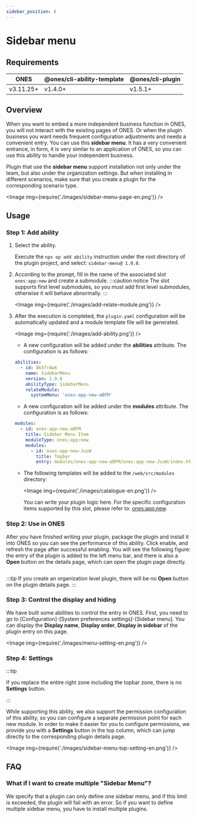 ```yaml
---
sidebar_position: 8
---
```



# Sidebar menu

## Requirements

| ONES      | @ones/cli-ability-template | @ones/cli-plugin |
| --------- | -------------------------- | ---------------- |
| v3.11.25+ | v1.4.0+                    | v1.5.1+          |

## Overview

When you want to embed a more independent business function in ONES, you will not interact with the existing pages of ONES. Or when the plugin business you want needs frequent configuration adjustments and needs a convenient entry. You can use this **sidebar menu**. It has a very convenient entrance, in form, it is very similar to an application of ONES, so you can use this ability to handle your independent business.

Plugin that use the **sidebar menu** support installation not only under the team, but also under the organization settings. But when installing in different scenarios, make sure that you create a plugin for the corresponding scenario type.

<Image img={require('./images/sidebar-menu-page-en.png')} />

## Usage

### Step 1: Add ability

1. Select the ability.

   Execute the `npx op add ability` instruction under the root directory of the plugin project, and select: `sidebar-menu@ 1.0.0`.

2. According to the prompt, fill in the name of the associated slot `ones:app:new` and create a submodule.
   :::caution notice
   The slot supports first level submodules, so you must add first level submodules, otherwise it will behave abnormally.
   :::

   <Image img={require('./images/add-relate-module.png')} />

3. After the execution is completed, the `plugin.yaml` configuration will be automatically updated and a module template file will be generated.

   <Image img={require('./images/add-ability.png')} />

   - A new configuration will be added under the **abilities** attribute. The configuration is as follows:

   ```yaml title="config/plugin.yaml"
   abilities:
     - id: 8k5frAw6
       name: SidebarMenu
       version: 1.0.0
       abilityType: SidebarMenu
       relateModule:
         systemMenu: 'ones-app-new-aBFM'
   ```

   - A new configuration will be added under the **modules** attribute. The configuration is as follows:

   ```yaml title="config/plugin.yaml"
   modules:
     - id: ones-app-new-aBFM
       title: Sidebar Menu Item
       moduleType: ones:app:new
       modules:
         - id: ones-app-new-JusW
           title: Topbar
           entry: modules/ones-app-new-aBFM/ones-app-new-JusW/index.html
   ```

   - The following templates will be added to the `/web/src/modules` directory:

     <Image img={require('./images/catalogue-en.png')} />

     You can write your plugin logic here. For the specific configuration items supported by this slot, please refer to: [ones:app:new](../slot/app/index.mdx#onesappnew).

### Step 2: Use in ONES

After you have finished writing your plugin, package the plugin and install it into ONES so you can see the performance of this ability. Click enable, and refresh the page after successful enabling. You will see the following figure: the entry of the plugin is added to the left menu bar, and there is also a **Open** button on the details page, which can open the plugin page directly.

<p>
  <Image img={require('./images/sidebar-menu-detail-en.png')} />
</p>

:::tip
If you create an organization level plugin, there will be no **Open** button on the plugin details page.
:::

### Step 3: Control the display and hiding

We have built some abilities to control the entry in ONES. First, you need to go to [Configuration]-[System preferences settings]-[Sidebar menu]. You can display the **Display name**, **Display order**, **Display in sidebar** of the plugin entry on this page.

<Image img={require('./images/menu-setting-en.png')} />

### Step 4: Settings

:::tip

If you replace the entire right zone including the topbar zone, there is no **Settings** button.

:::

While supporting this ability, we also support the permission configuration of this ability, so you can configure a separate permission point for each new module. In order to make it easier for you to configure permissions, we provide you with a **Settings** button in the top column, which can jump directly to the corresponding plugin details page.

<Image img={require('./images/sidebar-menu-top-setting-en.png')} />

## FAQ

### What if I want to create multiple "Sidebar Menu"?

We specify that a plugin can only define one sidebar menu, and if this limit is exceeded, the plugin will fail with an error. So if you want to define multiple sidebar menu, you have to install multiple plugins.
